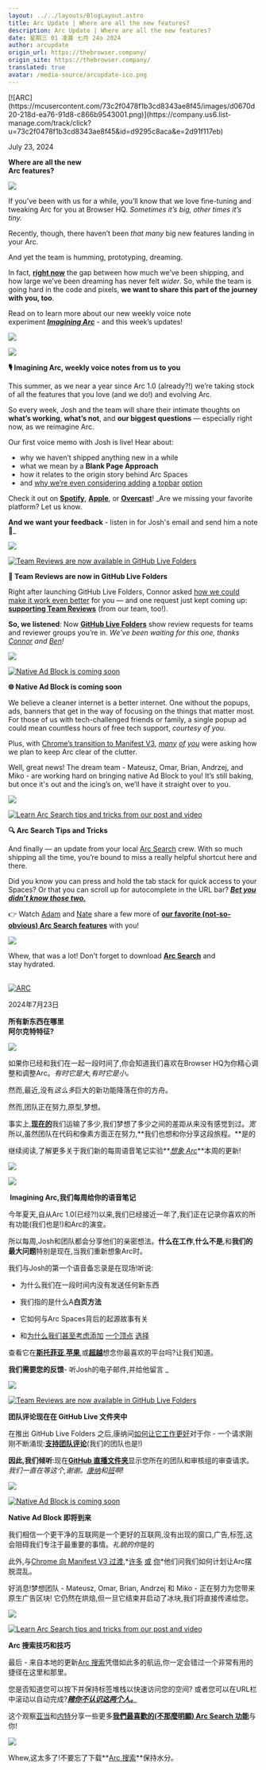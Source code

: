 ```yaml
---
layout: ../../layouts/BlogLayout.astro
title: Arc Update | Where are all the new features?
description: Arc Update | Where are all the new features?
date: 星期三 01 凌晨 七月 24o 2024
author: arcupdate
origin_url: https://thebrowser.company/
origin_site: https://thebrowser.company/
translated: true
avatar: /media-source/arcupdate-ico.png
---
```



<Reference client:only="react" title="Arc Update | Where are all the new features?" url="https://thebrowser.company/" />

<Detail client:only="react">
	[![ARC](https://mcusercontent.com/73c2f0478f1b3cd8343ae8f45/images/d0670d20-218d-ea76-91d8-c866b9543001.png)](https://company.us6.list-manage.com/track/click?u=73c2f0478f1b3cd8343ae8f45&id=d9295c8aca&e=2d91f117eb)

July 23, 2024

**Where are all the new  
Arc features?**

[](https://company.us6.list-manage.com/track/click?u=73c2f0478f1b3cd8343ae8f45&id=1451333094&e=2d91f117eb)[![](https://mcusercontent.com/73c2f0478f1b3cd8343ae8f45/images/f6cc2e23-036f-b0c8-610b-8c0c865f3378.png)](https://company.us6.list-manage.com/track/click?u=73c2f0478f1b3cd8343ae8f45&id=4657ce4e64&e=2d91f117eb)

If you’ve been with us for a while, you’ll know that we love fine-tuning and tweaking Arc for you at Browser HQ. _Sometimes it’s big, other times it’s tiny._ 

Recently, though, there haven’t been _that many_ big new features landing in your Arc. 

And yet the team is humming, prototyping, dreaming.

In fact, [**right now**](https://company.us6.list-manage.com/track/click?u=73c2f0478f1b3cd8343ae8f45&id=ad7d146247&e=2d91f117eb) the gap between how much we’ve been shipping, and how large we’ve been dreaming has never felt _wider_. So, while the team is going hard in the code and pixels, **we want to share this part of the journey with you, too**.

Read on to learn more about our new weekly voice note experiment **[_Imagining Arc_](https://company.us6.list-manage.com/track/click?u=73c2f0478f1b3cd8343ae8f45&id=ef1f7f5275&e=2d91f117eb)** - and this week’s updates!

![](https://mcusercontent.com/73c2f0478f1b3cd8343ae8f45/images/7788cbff-02a0-9480-c459-cfe868693c5f.png)

[](https://company.us6.list-manage.com/track/click?u=73c2f0478f1b3cd8343ae8f45&id=f30c486c36&e=2d91f117eb)[![](https://mcusercontent.com/73c2f0478f1b3cd8343ae8f45/images/850cff50-1fa2-58e1-f462-b1575a96b09c.png)](https://company.us6.list-manage.com/track/click?u=73c2f0478f1b3cd8343ae8f45&id=54e335f228&e=2d91f117eb)

**🎙️ Imagining Arc, weekly voice notes from us to you**

This summer, as we near a year since Arc 1.0 (already?!) we’re taking stock of all the features that you love (and we do!) and evolving Arc.  
  
So every week, Josh and the team will share their intimate thoughts on **what’s working**, **what’s not**, and **our biggest questions** — especially right now, as we reimagine Arc.  
  
Our first voice memo with Josh is live! Hear about:

*   why we haven’t shipped anything new in a while
*   what we mean by a **Blank Page Approach**
*   how it relates to the origin story behind Arc Spaces
*   and [why we’re even considering adding](https://company.us6.list-manage.com/track/click?u=73c2f0478f1b3cd8343ae8f45&id=2fbcc45b02&e=2d91f117eb) [a topbar](https://company.us6.list-manage.com/track/click?u=73c2f0478f1b3cd8343ae8f45&id=63b5fcf180&e=2d91f117eb) [option](https://company.us6.list-manage.com/track/click?u=73c2f0478f1b3cd8343ae8f45&id=7175ebca02&e=2d91f117eb)

  
Check it out on [**Spotify**](https://company.us6.list-manage.com/track/click?u=73c2f0478f1b3cd8343ae8f45&id=44b8cf3c63&e=2d91f117eb), [**Apple**](https://company.us6.list-manage.com/track/click?u=73c2f0478f1b3cd8343ae8f45&id=2fb76a2516&e=2d91f117eb), or [**Overcast**](https://company.us6.list-manage.com/track/click?u=73c2f0478f1b3cd8343ae8f45&id=f5a41ad64e&e=2d91f117eb)! _Are we missing your favorite platform? Let us know.  
  
**And we want your feedback** \- listen in for Josh's email and send him a note 💌_ 

![](https://mcusercontent.com/73c2f0478f1b3cd8343ae8f45/images/7788cbff-02a0-9480-c459-cfe868693c5f.png)

[](https://company.us6.list-manage.com/track/click?u=73c2f0478f1b3cd8343ae8f45&id=e072d95d7b&e=2d91f117eb)[![Team Reviews are now available in GitHub Live Folders](https://mcusercontent.com/73c2f0478f1b3cd8343ae8f45/images/ff020c4b-c2b8-d0de-3a07-04f076a2a3f8.png)](https://company.us6.list-manage.com/track/click?u=73c2f0478f1b3cd8343ae8f45&id=d1ff1a58eb&e=2d91f117eb)

**📂 Team Reviews are now in GitHub Live Folders**

Right after launching GitHub Live Folders, Connor asked [how we could make it work even better](https://company.us6.list-manage.com/track/click?u=73c2f0478f1b3cd8343ae8f45&id=cf6f8547a7&e=2d91f117eb) for you — and one request just kept coming up: [**supporting Team Reviews**](https://company.us6.list-manage.com/track/click?u=73c2f0478f1b3cd8343ae8f45&id=738a541fac&e=2d91f117eb) (from our team, too!).  
  
**So, we listened**: Now [**GitHub Live Folders**](https://company.us6.list-manage.com/track/click?u=73c2f0478f1b3cd8343ae8f45&id=8b1a7e02e6&e=2d91f117eb) show review requests for teams and reviewer groups you’re in. _We’ve been waiting for this one, thanks [Connor](https://company.us6.list-manage.com/track/click?u=73c2f0478f1b3cd8343ae8f45&id=c69480fa48&e=2d91f117eb) and [Ben](https://company.us6.list-manage.com/track/click?u=73c2f0478f1b3cd8343ae8f45&id=208c4564e8&e=2d91f117eb)!_

![](https://mcusercontent.com/73c2f0478f1b3cd8343ae8f45/images/7788cbff-02a0-9480-c459-cfe868693c5f.png)

[](https://company.us6.list-manage.com/track/click?u=73c2f0478f1b3cd8343ae8f45&id=7a382711b6&e=2d91f117eb)[![Native Ad Block is coming soon](https://mcusercontent.com/73c2f0478f1b3cd8343ae8f45/images/9c8cfc43-7ee6-2274-b323-c25dc4396d16.png)](https://company.us6.list-manage.com/track/click?u=73c2f0478f1b3cd8343ae8f45&id=0378baf91a&e=2d91f117eb)

**🌐 Native Ad Block is coming soon**  

We believe a cleaner internet is a better internet. One without the popups, ads, banners that get in the way of focusing on the things that matter most. For those of us with tech-challenged friends or family, a single popup ad could mean countless hours of free tech support, _courtesy of you_.  
  
Plus, with [Chrome’s transition to Manifest V3](https://company.us6.list-manage.com/track/click?u=73c2f0478f1b3cd8343ae8f45&id=64535b651a&e=2d91f117eb), _[many](https://company.us6.list-manage.com/track/click?u=73c2f0478f1b3cd8343ae8f45&id=c37d4ae49c&e=2d91f117eb) [of](https://company.us6.list-manage.com/track/click?u=73c2f0478f1b3cd8343ae8f45&id=33f66c198e&e=2d91f117eb) [you](https://company.us6.list-manage.com/track/click?u=73c2f0478f1b3cd8343ae8f45&id=64917d80f6&e=2d91f117eb)_ were asking how we plan to keep Arc clear of the clutter.  
  
Well, great news! The dream team - Mateusz, Omar, Brian, Andrzej, and Miko - are working hard on bringing native Ad Block to you! It’s still baking, but once it's out and the icing’s on, we’ll have it straight over to you.  

![](https://mcusercontent.com/73c2f0478f1b3cd8343ae8f45/images/7788cbff-02a0-9480-c459-cfe868693c5f.png)

[](https://company.us6.list-manage.com/track/click?u=73c2f0478f1b3cd8343ae8f45&id=ffae4a4cf6&e=2d91f117eb)[![Learn Arc Search tips and tricks from our post and video](https://mcusercontent.com/73c2f0478f1b3cd8343ae8f45/images/a00735a4-610f-9a96-2944-17159b6124af.png)](https://company.us6.list-manage.com/track/click?u=73c2f0478f1b3cd8343ae8f45&id=0eeadbdd80&e=2d91f117eb)

**🔍 Arc Search Tips and Tricks**

And finally — an update from your local [Arc Search](https://company.us6.list-manage.com/track/click?u=73c2f0478f1b3cd8343ae8f45&id=041586867c&e=2d91f117eb) crew. With so much shipping all the time, you’re bound to miss a really helpful shortcut here and there.  
  
Did you know you can press and hold the tab stack for quick access to your Spaces? Or that you can scroll up for autocomplete in the URL bar? **[_Bet you didn’t know those two._](https://company.us6.list-manage.com/track/click?u=73c2f0478f1b3cd8343ae8f45&id=9f3cef569b&e=2d91f117eb)**  
  
👉 Watch [Adam](https://company.us6.list-manage.com/track/click?u=73c2f0478f1b3cd8343ae8f45&id=cf422d52a3&e=2d91f117eb) and [Nate](https://company.us6.list-manage.com/track/click?u=73c2f0478f1b3cd8343ae8f45&id=04b253025a&e=2d91f117eb) share a few more of [**our favorite (not-so-obvious) Arc Search features**](https://company.us6.list-manage.com/track/click?u=73c2f0478f1b3cd8343ae8f45&id=544c9c41d1&e=2d91f117eb) with you!

![](https://mcusercontent.com/73c2f0478f1b3cd8343ae8f45/images/7788cbff-02a0-9480-c459-cfe868693c5f.png)

Whew, that was a lot! Don't forget to download **[Arc Search](https://company.us6.list-manage.com/track/click?u=73c2f0478f1b3cd8343ae8f45&id=1fa93fd296&e=2d91f117eb)** and stay hydrated.  
 


</Detail>

[![ARC](https://mcusercontent.com/73c2f0478f1b3cd8343ae8f45/images/d0670d20-218d-ea76-91d8-c866b9543001.png)](https://company.us6.list-manage.com/track/click?u=73c2f0478f1b3cd8343ae8f45\&id=d9295c8aca\&e=2d91f117eb)

2024年7月23日

**所有新东西在哪里\
阿尔克特特征?**

[](https://company.us6.list-manage.com/track/click?u=73c2f0478f1b3cd8343ae8f45\&id=1451333094\&e=2d91f117eb)[![](https://mcusercontent.com/73c2f0478f1b3cd8343ae8f45/images/f6cc2e23-036f-b0c8-610b-8c0c865f3378.png)](https://company.us6.list-manage.com/track/click?u=73c2f0478f1b3cd8343ae8f45\&id=4657ce4e64\&e=2d91f117eb)

如果你已经和我们在一起一段时间了,你会知道我们喜欢在Browser HQ为你精心调整和调整Arc。*有时它是大,有时它是小。* 

然而,最近,没有*这么多*巨大的新功能降落在你的方舟。

然而,团队正在努力,原型,梦想。

事实上,[**现在的**](https://company.us6.list-manage.com/track/click?u=73c2f0478f1b3cd8343ae8f45\&id=ad7d146247\&e=2d91f117eb)我们运输了多少,我们梦想了多少之间的差距从来没有感觉到过。*宽*所以,虽然团队在代码和像素方面正在努力,**我们也想和你分享这段旅程。**是的

继续阅读,了解更多关于我们新的每周语音笔记实验**[*想象 Arc*](https://company.us6.list-manage.com/track/click?u=73c2f0478f1b3cd8343ae8f45\&id=ef1f7f5275\&e=2d91f117eb)**本周的更新!

![](https://mcusercontent.com/73c2f0478f1b3cd8343ae8f45/images/7788cbff-02a0-9480-c459-cfe868693c5f.png)

[](https://company.us6.list-manage.com/track/click?u=73c2f0478f1b3cd8343ae8f45\&id=f30c486c36\&e=2d91f117eb)[![](https://mcusercontent.com/73c2f0478f1b3cd8343ae8f45/images/850cff50-1fa2-58e1-f462-b1575a96b09c.png)](https://company.us6.list-manage.com/track/click?u=73c2f0478f1b3cd8343ae8f45\&id=54e335f228\&e=2d91f117eb)

**️ Imagining Arc,我们每周给你的语音笔记**

今年夏天,自从Arc 1.0(已经?!)以来,我们已经接近一年了,我们正在记录你喜欢的所有功能(我们也是!)和Arc的演变。

所以每周,Josh和团队都会分享他们的亲密想法。**什么在工作**,**什么不是**,和**我们的最大问题**特别是现在,当我们重新想象Arc时。

我们与Josh的第一个语音备忘录是在现场!听说:

* 为什么我们在一段时间内没有发送任何新东西

* 我们指的是什么A**白页方法**

* 它如何与Arc Spaces背后的起源故事有关

* 和[为什么我们甚至考虑添加](https://company.us6.list-manage.com/track/click?u=73c2f0478f1b3cd8343ae8f45\&id=2fbcc45b02\&e=2d91f117eb) [一个顶点](https://company.us6.list-manage.com/track/click?u=73c2f0478f1b3cd8343ae8f45\&id=63b5fcf180\&e=2d91f117eb) [选择](https://company.us6.list-manage.com/track/click?u=73c2f0478f1b3cd8343ae8f45\&id=7175ebca02\&e=2d91f117eb)

查看它在[**斯托菲亚**](https://company.us6.list-manage.com/track/click?u=73c2f0478f1b3cd8343ae8f45\&id=44b8cf3c63\&e=2d91f117eb),[**苹果**](https://company.us6.list-manage.com/track/click?u=73c2f0478f1b3cd8343ae8f45\&id=2fb76a2516\&e=2d91f117eb),或[**超越**](https://company.us6.list-manage.com/track/click?u=73c2f0478f1b3cd8343ae8f45\&id=f5a41ad64e\&e=2d91f117eb)想念你最喜欢的平台吗?让我们知道。

**我们需要您的反馈**- 听Josh的电子邮件,并给他留言 \_

![](https://mcusercontent.com/73c2f0478f1b3cd8343ae8f45/images/7788cbff-02a0-9480-c459-cfe868693c5f.png)

[](https://company.us6.list-manage.com/track/click?u=73c2f0478f1b3cd8343ae8f45\&id=e072d95d7b\&e=2d91f117eb)[![Team Reviews are now available in GitHub Live Folders](https://mcusercontent.com/73c2f0478f1b3cd8343ae8f45/images/ff020c4b-c2b8-d0de-3a07-04f076a2a3f8.png)](https://company.us6.list-manage.com/track/click?u=73c2f0478f1b3cd8343ae8f45\&id=d1ff1a58eb\&e=2d91f117eb)

**团队评论现在在 GitHub Live 文件夹中**

在推出 GitHub Live Folders 之后,康纳问[如何让它工作更好](https://company.us6.list-manage.com/track/click?u=73c2f0478f1b3cd8343ae8f45\&id=cf6f8547a7\&e=2d91f117eb)对于你 - 一个请求刚刚不断涌现:[**支持团队评论**](https://company.us6.list-manage.com/track/click?u=73c2f0478f1b3cd8343ae8f45\&id=738a541fac\&e=2d91f117eb)(我们的团队也是!)

**因此,我们倾听**:现在[**GitHub 直播文件夹**](https://company.us6.list-manage.com/track/click?u=73c2f0478f1b3cd8343ae8f45\&id=8b1a7e02e6\&e=2d91f117eb)显示您所在的团队和审核组的审查请求。*我们一直在等这个,谢谢。[康纳](https://company.us6.list-manage.com/track/click?u=73c2f0478f1b3cd8343ae8f45\&id=c69480fa48\&e=2d91f117eb)和[班](https://company.us6.list-manage.com/track/click?u=73c2f0478f1b3cd8343ae8f45\&id=208c4564e8\&e=2d91f117eb)啊!*

![](https://mcusercontent.com/73c2f0478f1b3cd8343ae8f45/images/7788cbff-02a0-9480-c459-cfe868693c5f.png)

[](https://company.us6.list-manage.com/track/click?u=73c2f0478f1b3cd8343ae8f45\&id=7a382711b6\&e=2d91f117eb)[![Native Ad Block is coming soon](https://mcusercontent.com/73c2f0478f1b3cd8343ae8f45/images/9c8cfc43-7ee6-2274-b323-c25dc4396d16.png)](https://company.us6.list-manage.com/track/click?u=73c2f0478f1b3cd8343ae8f45\&id=0378baf91a\&e=2d91f117eb)

**Native Ad Block 即将到来**

我们相信一个更干净的互联网是一个更好的互联网,没有出现的窗口,广告,标签,这会阻碍我们专注于最重要的事情。*礼貌的你*是的

此外,与[Chrome 向 Manifest V3 过渡](https://company.us6.list-manage.com/track/click?u=73c2f0478f1b3cd8343ae8f45\&id=64535b651a\&e=2d91f117eb),*[许多](https://company.us6.list-manage.com/track/click?u=73c2f0478f1b3cd8343ae8f45\&id=c37d4ae49c\&e=2d91f117eb) [或](https://company.us6.list-manage.com/track/click?u=73c2f0478f1b3cd8343ae8f45\&id=33f66c198e\&e=2d91f117eb) [你](https://company.us6.list-manage.com/track/click?u=73c2f0478f1b3cd8343ae8f45\&id=64917d80f6\&e=2d91f117eb)*他们问我们如何计划让Arc摆脱混乱。

好消息!梦想团队 - Mateusz, Omar, Brian, Andrzej 和 Miko - 正在努力为您带来原生广告区块! 它仍然在烘焙,但一旦它结束并启动了冰块,我们将直接传递给您。

![](https://mcusercontent.com/73c2f0478f1b3cd8343ae8f45/images/7788cbff-02a0-9480-c459-cfe868693c5f.png)

[](https://company.us6.list-manage.com/track/click?u=73c2f0478f1b3cd8343ae8f45\&id=ffae4a4cf6\&e=2d91f117eb)[![Learn Arc Search tips and tricks from our post and video](https://mcusercontent.com/73c2f0478f1b3cd8343ae8f45/images/a00735a4-610f-9a96-2944-17159b6124af.png)](https://company.us6.list-manage.com/track/click?u=73c2f0478f1b3cd8343ae8f45\&id=0eeadbdd80\&e=2d91f117eb)

**Arc 搜索技巧和技巧**

最后 - 来自本地的更新[Arc 搜索](https://company.us6.list-manage.com/track/click?u=73c2f0478f1b3cd8343ae8f45\&id=041586867c\&e=2d91f117eb)凭借如此多的航运,你一定会错过一个非常有用的捷径在这里和那里。

您是否知道您可以按下并保持标签堆栈以快速访问您的空间? 或者您可以在URL栏中滚动以自动完成?**[*赌你不认识这两个人。*](https://company.us6.list-manage.com/track/click?u=73c2f0478f1b3cd8343ae8f45\&id=9f3cef569b\&e=2d91f117eb)**

这个观察[亚当](https://company.us6.list-manage.com/track/click?u=73c2f0478f1b3cd8343ae8f45\&id=cf422d52a3\&e=2d91f117eb)和[内特](https://company.us6.list-manage.com/track/click?u=73c2f0478f1b3cd8343ae8f45\&id=04b253025a\&e=2d91f117eb)分享一些更多[**我們最喜歡的(不那麼明顯) Arc Search 功能**](https://company.us6.list-manage.com/track/click?u=73c2f0478f1b3cd8343ae8f45\&id=544c9c41d1\&e=2d91f117eb)与你!

![](https://mcusercontent.com/73c2f0478f1b3cd8343ae8f45/images/7788cbff-02a0-9480-c459-cfe868693c5f.png)

Whew,这太多了!不要忘了下载**[Arc 搜索](https://company.us6.list-manage.com/track/click?u=73c2f0478f1b3cd8343ae8f45\&id=1fa93fd296\&e=2d91f117eb)**保持水分。\
 



